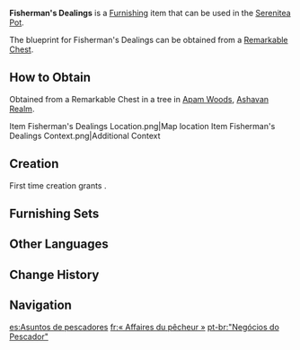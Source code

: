 {{Furnishing Infobox
|id             = 370317
|image          = Item Fisherman's Dealings.png
|category       = Building
|subcategory    = Mercantile
|quality        = 3
|adeptal_energy = 60
|load           = 160
|reduced_load   = 118
|description    = A booth made from [[Adhigama Wood]]. As simple as its structure is, it is quite durable against both bad weather and pests. Such booths can be set up along the shores of rivers so that vendors can do business directly with people onboard ships. These booths can also be installed in challenging landscapes. With their easy setup and accessible materials, such booths are welcome among vendors in [[Gandharva Ville]] and [[Vimara Village]].
|blueprint      = Remarkable Chest
|source1        = 
}}
'''Fisherman's Dealings''' is a [[Furnishing]] item that can be used in the [[Serenitea Pot]].

The blueprint for Fisherman's Dealings can be obtained from a [[Remarkable Chest]].

==How to Obtain==
Obtained from a Remarkable Chest in a tree in [[Apam Woods]], [[Ashavan Realm]].
<gallery>
Item Fisherman's Dealings Location.png|Map location
Item Fisherman's Dealings Context.png|Additional Context
</gallery>

==Creation==
First time creation grants {{Item|Trust|24|x=60}}.
{{Recipe
|type = Creation
|time = 14h
|Brightwood = 6
|Adhigama Wood = 6
|sort = Brightwood;Adhigama Wood
}}

==Furnishing Sets==
{{Craft Usage|type=Furnishing Set}}

==Other Languages==
{{Other Languages
|en      = Fisherman's Dealings
|zhs     = 「渔采的市易之地」
|zhs_rm  = "Yúcǎi de Shì Yì zhī Dì"
|zht     = 「漁採的市易之地」
|zht_rm  = "Yúcǎi de Shì Yì zhī Dì"
|zh_tl   = 
|ja      = 「漁労の市場の地」
|ja_rm   = "Gyorou no Ichiba no Chi"
|ja_tl   = "The Ground of the Fish Market"
|ko      = 「어부의 거래 장소」
|ko_rm   = "Eobu-ui Georae Jangso"
|ko_tl   = "Fisherman's Exchange"
|es      = Asuntos de pescadores
|es_tl   = Matters of Fishermen
|fr      = «&nbsp;Affaires du pêcheur&nbsp;»
|fr_tl   = "The Fisherman's Business"
|ru      = Рыбацкие дела
|ru_tl   = Fishing Matters
|th      = "แหล่งแลกเปลี่ยนชาวประมง"
|th_rm   = 
|th_tl   = 
|vi      = Phố Chợ Đánh Bắt
|vi_tl   = 
|de      = „Geschäfte des Fischers“
|de_tl   = "Dealings of the Fisher"
|id      = Kesepakatan Nelayan
|id_tl   = Fisherman's Deal
|pt      = "Negócios do Pescador"
|pt_tl   = 
|tr      = Balıkçının İşleri
|tr_tl   = 
|it      = Affari del pescatore
|it_tl   = 
}}

==Change History==
{{Change History|3.0}}

==Navigation==
{{Furnishing Navbox|exterior}}

[[es:Asuntos de pescadores]]
[[fr:« Affaires du pêcheur »]]
[[pt-br:"Negócios do Pescador"]]